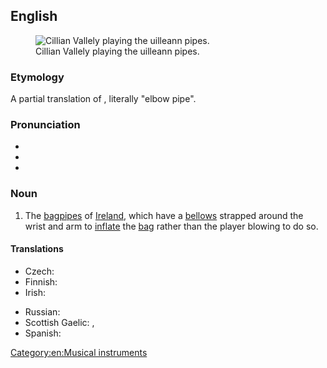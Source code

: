==English==
{{was wotd|2009|April|15}}
{{wikipedia}}
[[File:Cillian Vallely on Uilleann Pipes.jpg|thumb|Cillian Vallely playing the uilleann pipes.]]

===Etymology===
A partial translation of {{etyl|ga|en}} {{m|ga|píb uilleann}}, literally "elbow pipe".

===Pronunciation===
* {{IPA|/ˈɪl.ən ˌpaɪps/|lang=en}}
* {{hyph|lang=en|uil|leann pipes}}
* {{audio|en-us-uilleann pipes.ogg|Audio (US)|lang=en}}

===Noun===
{{head|en|noun|usually plural; singular: [[uilleann pipe]]|head=uilleann [[pipe]]s}}

# The [[bagpipes]] of [[Ireland]], which have a [[bellows]] strapped around the wrist and arm to [[inflate]] the [[bag]] rather than the player blowing to do so.

====Translations====
{{trans-top|bagpipes of Ireland}}
* Czech: {{t|cs|irské dudy|f-p}}
* Finnish: {{t+|fi|irlantilainen}} {{t+|fi|säkkipilli}}
* Irish: {{t|ga|píb uilleann|f}}
{{trans-mid}}
* Russian: {{t|ru|ирландская волынка|f}}
* Scottish Gaelic: {{t|gd|pìob-shionnaich}}, {{t|gd|pìob-uilne|f}}
* Spanish: {{t|es|gaita irlandesa|f}}
{{trans-bottom}}

[[Category:en:Musical instruments]]